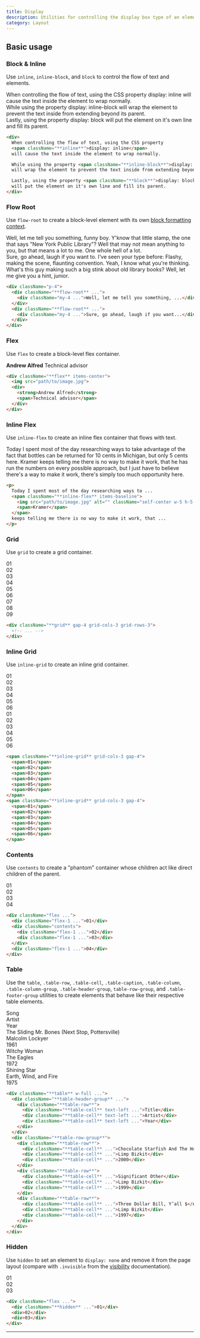 ```yaml
---
title: Display
description: Utilities for controlling the display box type of an element.
category: Layout
---
```



## Basic usage
### Block & Inline
Use `inline`, `inline-block`, and `block` to control the flow of text and elements.

<Example>
  <div className="mx-auto max-w-xs bg-white shadow-xl p-4 text-slate-500 text-sm leading-6 sm:text-base sm:leading-7 dark:bg-slate-800 dark:text-slate-400">
    When controlling the flow of text, using the CSS property <span className="inline bg-sky-100 font-bold text-sm text-slate-900 font-mono rounded dark:bg-slate-600 dark:text-slate-200">display: inline</span>
    will cause the text inside the element to wrap normally.
    <br />
    While using the property
    <span className="inline-block bg-sky-100 font-bold text-sm text-slate-900 font-mono rounded dark:bg-slate-600 dark:text-slate-200">display: inline-block</span>
    will wrap the element to prevent the text inside from extending beyond its parent.
    <br />
    Lastly, using the property
    <span className="block bg-sky-100 font-bold text-sm text-slate-900 font-mono rounded dark:bg-slate-600 dark:text-slate-200">display: block</span>
    will put the element on it's own line and fill its parent.
  </div>
</Example>

```html
<div>
  When controlling the flow of text, using the CSS property
  <span className="**inline**">display: inline</span>
  will cause the text inside the element to wrap normally.

  While using the property <span className="**inline-block**">display: inline-block</span>
  will wrap the element to prevent the text inside from extending beyond its parent.

  Lastly, using the property <span className="**block**">display: block</span>
  will put the element on it's own line and fill its parent.
</div>
```

### Flow Root

Use `flow-root` to create a block-level element with its own [block formatting context](https://developer.mozilla.org/en-US/docs/Web/Guide/CSS/Block_formatting_context).

<Example>
  <div className="mx-auto max-w-xs bg-white shadow-xl p-4 text-slate-500 text-sm leading-6 sm:text-base sm:leading-7 dark:bg-slate-800 dark:text-slate-400">
    <div className="flow-root bg-stripes-purple mb-0.5">
      <div className="my-4 bg-white dark:bg-slate-800">Well, let me tell you something, funny boy. Y'know that little stamp, the one that says "New York Public Library"? Well that may not mean anything to you, but that means a lot to me. One whole hell of a lot.</div>
    </div>
    <div className="flow-root bg-stripes-purple mt-0.5">
      <div className="my-4 bg-white dark:bg-slate-800">Sure, go ahead, laugh if you want to. I've seen your type before: Flashy, making the scene, flaunting convention. Yeah, I know what you're thinking. What's this guy making such a big stink about old library books? Well, let me give you a hint, junior. </div>
    </div>
  </div>
</Example>

```html
<div className="p-4">
  <div className="**flow-root** ...">
    <div className="my-4 ...">Well, let me tell you something, ...</div>
  </div>
  <div className="**flow-root** ...">
    <div className="my-4 ...">Sure, go ahead, laugh if you want...</div>
  </div>
</div>
```

### Flex

Use `flex` to create a block-level flex container.

<Example>
  <div className="mx-auto max-w-xs bg-white shadow-xl p-4 text-slate-500 leading-6 flex justify-center dark:bg-slate-800 dark:text-slate-400">
    <div className="flex items-center gap-4 p-4">
      <div className="flex flex-col">
        <strong className="text-slate-900 font-medium dark:text-slate-200">Andrew Alfred</strong>
        <span className="text-slate-500 font-medium dark:text-slate-400">Technical advisor</span>
      </div>
    </div>
  </div>
</Example>

```html
<div className="**flex** items-center">
  <img src="path/to/image.jpg">
  <div>
    <strong>Andrew Alfred</strong>
    <span>Technical advisor</span>
  </div>
</div>
```

### Inline Flex

Use `inline-flex` to create an inline flex container that flows with text.

<Example>
  <div className="mx-auto max-w-lg bg-white shadow-xl p-4 text-slate-500 text-sm leading-6 sm:text-base sm:leading-7 dark:bg-slate-800 dark:text-slate-400">
    Today I spent most of the day researching ways to take advantage of the fact that bottles can be returned for 10 cents in Michigan, but only 5 cents here.
    <span className="ml-1 inline-flex items-baseline">
      <span className="font-medium text-slate-900 dark:text-slate-200">Kramer</span>
    </span>
    keeps telling me there is no way to make it work, that he has run the numbers on every possible approach, but I just have to believe there's a way to make it work, there's simply too much opportunity here.
  </div>
</Example>

```html
<p>
  Today I spent most of the day researching ways to ...
  <span className="**inline-flex** items-baseline">
    <img src="path/to/image.jpg" alt="" className="self-center w-5 h-5 rounded-full mx-1" />
    <span>Kramer</span>
  </span>
  keeps telling me there is no way to make it work, that ...
</p>
```

### Grid

Use `grid` to create a grid container.

<Example>
  <div className="grid grid-cols-3 grid-rows-3 gap-4 font-mono text-white text-sm font-bold leading-6 bg-stripes-fuchsia rounded-lg text-center">
    <div className="p-4 bg-fuchsia-500 shadow-lg rounded-lg">01</div>
    <div className="p-4 bg-fuchsia-500 shadow-lg rounded-lg">02</div>
    <div className="p-4 bg-fuchsia-500 shadow-lg rounded-lg">03</div>
    <div className="p-4 bg-fuchsia-500 shadow-lg rounded-lg">04</div>
    <div className="p-4 bg-fuchsia-500 shadow-lg rounded-lg">05</div>
    <div className="p-4 bg-fuchsia-500 shadow-lg rounded-lg">06</div>
    <div className="p-4 bg-fuchsia-500 shadow-lg rounded-lg">07</div>
    <div className="p-4 bg-fuchsia-500 shadow-lg rounded-lg">08</div>
    <div className="p-4 bg-fuchsia-500 shadow-lg rounded-lg">09</div>
  </div>
</Example>

```html
<div className="**grid** gap-4 grid-cols-3 grid-rows-3">
  <!-- ... -->
</div>
```

### Inline Grid

Use `inline-grid` to create an inline grid container.

<Example>
  <div className="space-x-3 overflow-x-scroll w-full p-8 whitespace-nowrap">
    <div className="inline-grid grid-cols-3 gap-4 font-mono text-white text-sm font-bold leading-6 bg-stripes-sky rounded-lg text-center">
      <div className="p-4 w-14 h-14 bg-sky-500 shadow-lg rounded-lg">01</div>
      <div className="p-4 w-14 h-14 bg-sky-500 shadow-lg rounded-lg">02</div>
      <div className="p-4 w-14 h-14 bg-sky-500 shadow-lg rounded-lg">03</div>
      <div className="p-4 w-14 h-14 bg-sky-500 shadow-lg rounded-lg">04</div>
      <div className="p-4 w-14 h-14 bg-sky-500 shadow-lg rounded-lg">05</div>
      <div className="p-4 w-14 h-14 bg-sky-500 shadow-lg rounded-lg">06</div>
    </div>
    <div className="inline-grid grid-cols-3 gap-4 font-mono text-white text-sm font-bold leading-6 bg-stripes-sky rounded-lg text-center">
      <div className="p-4 w-14 h-14 bg-sky-500 shadow-lg rounded-lg">01</div>
      <div className="p-4 w-14 h-14 bg-sky-500 shadow-lg rounded-lg">02</div>
      <div className="p-4 w-14 h-14 bg-sky-500 shadow-lg rounded-lg">03</div>
      <div className="p-4 w-14 h-14 bg-sky-500 shadow-lg rounded-lg">04</div>
      <div className="p-4 w-14 h-14 bg-sky-500 shadow-lg rounded-lg">05</div>
      <div className="p-4 w-14 h-14 bg-sky-500 shadow-lg rounded-lg">06</div>
    </div>
  </div>
</Example>

```html
<span className="**inline-grid** grid-cols-3 gap-4">
  <span>01</span>
  <span>02</span>
  <span>03</span>
  <span>04</span>
  <span>05</span>
  <span>06</span>
</span>
<span className="**inline-grid** grid-cols-3 gap-4">
  <span>01</span>
  <span>02</span>
  <span>03</span>
  <span>04</span>
  <span>05</span>
  <span>06</span>
</span>
```

### Contents

Use `contents` to create a "phantom" container whose children act like direct children of the parent.

<Example>
  <div className="flex gap-4 font-mono text-white text-sm font-bold leading-6 bg-stripes-purple rounded-lg text-center">
    <div className="flex-1 p-4 bg-purple-500 shadow-lg rounded-lg">01</div>
    <div className="contents">
      <div className="flex-1 p-4 bg-purple-500 shadow-lg rounded-lg">02</div>
      <div className="flex-1 p-4 bg-purple-500 shadow-lg rounded-lg">03</div>
    </div>
    <div className="flex-1 p-4 bg-purple-500 shadow-lg rounded-lg">04</div>
  </div>
</Example>

```html
<div className="flex ...">
  <div className="flex-1 ...">01</div>
  <div className="contents">
    <div className="flex-1 ...">02</div>
    <div className="flex-1 ...">03</div>
  </div>
  <div className="flex-1 ...">04</div>
</div>
```

### Table

Use the `table`, `.table-row`, `.table-cell`, `.table-caption`, `.table-column`, `.table-column-group`, `.table-header-group`, `table-row-group`, and `.table-footer-group` utilities to create elements that behave like their respective table elements.

<Example p="none">
  <div className="shadow-sm overflow-hidden my-8">
    <div className="table border-collapse table-auto w-full text-sm">
      <div className="table-header-group">
        <div className="table-row">
          <div className="table-cell border-b dark:border-slate-600 font-medium p-4 pl-8 pt-0 pb-3 text-slate-400 dark:text-slate-200 text-left">Song</div>
          <div className="table-cell border-b dark:border-slate-600 font-medium p-4 pt-0 pb-3 text-slate-400 dark:text-slate-200 text-left">Artist</div>
          <div className="table-cell border-b dark:border-slate-600 font-medium p-4 pr-8 pt-0 pb-3 text-slate-400 dark:text-slate-200 text-left">Year</div>
        </div>
      </div>
      <div className="table-row-group bg-white dark:bg-slate-800">
        <div className="table-row">
          <div className="table-cell border-b border-slate-100 dark:border-slate-700 p-4 pl-8 text-slate-500 dark:text-slate-400">The Sliding Mr. Bones (Next Stop, Pottersville)</div>
          <div className="table-cell border-b border-slate-100 dark:border-slate-700 p-4 text-slate-500 dark:text-slate-400">Malcolm Lockyer</div>
          <div className="table-cell border-b border-slate-100 dark:border-slate-700 p-4 pr-8 text-slate-500 dark:text-slate-400">1961</div>
        </div>
        <div className="table-row">
          <div className="table-cell border-b border-slate-100 dark:border-slate-700 p-4 pl-8 text-slate-500 dark:text-slate-400">Witchy Woman</div>
          <div className="table-cell border-b border-slate-100 dark:border-slate-700 p-4 text-slate-500 dark:text-slate-400">The Eagles</div>
          <div className="table-cell border-b border-slate-100 dark:border-slate-700 p-4 pr-8 text-slate-500 dark:text-slate-400">1972</div>
        </div>
        <div className="table-row">
          <div className="table-cell border-b border-slate-200 dark:border-slate-600 p-4 pl-8 text-slate-500 dark:text-slate-400">Shining Star</div>
          <div className="table-cell border-b border-slate-200 dark:border-slate-600 p-4 text-slate-500 dark:text-slate-400">Earth, Wind, and Fire</div>
          <div className="table-cell border-b border-slate-200 dark:border-slate-600 p-4 pr-8 text-slate-500 dark:text-slate-400">1975</div>
        </div>
      </div>
    </div>
  </div>
</Example>

```html
<div className="**table** w-full ...">
  <div className="**table-header-group** ...">
    <div className="**table-row**">
      <div className="**table-cell** text-left ...">Title</div>
      <div className="**table-cell** text-left ...">Artist</div>
      <div className="**table-cell** text-left ...">Year</div>
    </div>
  </div>
  <div className="**table-row-group**">
    <div className="**table-row**">
      <div className="**table-cell** ...">Chocolate Starfish And The Hot Dog Flavored Water</div>
      <div className="**table-cell** ...">Limp Bizkit</div>
      <div className="**table-cell** ...">2000</div>
    </div>
    <div className="**table-row**">
      <div className="**table-cell** ...">Significant Other</div>
      <div className="**table-cell** ...">Limp Bizkit</div>
      <div className="**table-cell** ...">1999</div>
    </div>
    <div className="**table-row**">
      <div className="**table-cell** ...">Three Dollar Bill, Y’all $</div>
      <div className="**table-cell** ...">Limp Bizkit</div>
      <div className="**table-cell** ...">1997</div>
    </div>
  </div>
</div>
```

### Hidden

Use `hidden` to set an element to `display: none` and remove it from the page layout (compare with `.invisible` from the [visibility](/docs/visibility#invisible) documentation).

<Example>
  <div className="flex gap-4 font-mono text-white text-sm font-bold leading-6 bg-stripes-purple rounded-lg text-center">
    <div className="hidden p-4 w-14 h-14 bg-purple-500 shadow-lg rounded-lg">01</div>
    <div className="p-4 w-14 h-14 bg-purple-500 shadow-lg rounded-lg">02</div>
    <div className="p-4 w-14 h-14 bg-purple-500 shadow-lg rounded-lg">03</div>
  </div>
</Example>

```html
<div className="flex ...">
  <div className="**hidden** ...">01</div>
  <div>02</div>
  <div>03</div>
</div>
```

---
